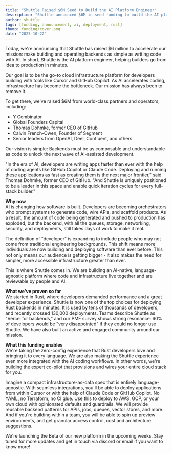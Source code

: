 ```yaml
---
title: "Shuttle Raised $6M Seed to Build the AI Platform Engineer"
description: "Shuttle announced $6M in seed funding to build the AI platform engineer that helps developers deploy backends as fast as they code them with AI assistance."
author: shuttle
tags: [funding, announcement, ai, deployment, rust]
thumb: funding/cover.png
date: "2025-10-22"
---
```


Today, we're announcing that Shuttle has raised $6 million to accelerate our mission: make building and operating backends as simple as writing code with AI. In short, Shuttle is the AI platform engineer, helping builders go from idea to production in minutes.

Our goal is to be the go-to cloud infrastructure platform for developers building with tools like Cursor and GitHub Copilot. As AI accelerates coding, infrastructure has become the bottleneck. Our mission has always been to remove it.

To get there, we've raised $6M from world-class partners and operators, including:

- Y Combinator
- Global Founders Capital
- Thomas Dohmke, former CEO of GitHub
- Calvin French-Owen, Founder of Segment
- Senior leaders from OpenAI, Deel, Confluent, and others

Our vision is simple: Backends must be as composable and understandable as code to unlock the next wave of AI-assisted development.

"In the era of AI, developers are writing apps faster than ever with the help of coding agents like GitHub Copilot or Claude Code. Deploying and running these applications as fast as creating them is the next major frontier," said Thomas Dohmke, former CEO of GitHub. "And Shuttle is uniquely positioned to be a leader in this space and enable quick iteration cycles for every full-stack builder."

**Why now**  
AI is changing how software is built. Developers are becoming orchestrators who prompt systems to generate code, wire APIs, and scaffold products. As a result, the amount of code being generated and pushed to production has exploded, but the backend, with all the queues, storage, networking, security, and deployments, still takes days of work to make it real.

The definition of "developer" is expanding to include people who may not come from traditional engineering backgrounds. This shift means more individuals are now building and deploying software than ever before. This not only means our audience is getting bigger \- it also makes the need for simpler, more accessible infrastructure greater than ever.

This is where Shuttle comes in. We are building an AI-native, language-agnostic platform where code and infrastructure live together and are reviewable by people and AI.

**What we've proven so far**  
We started in Rust, where developers demanded performance and a great developer experience. Shuttle is now one of the top choices for deploying Rust backends in minutes. It is used by tens of thousands of developers, and recently crossed 130,000 deployments. Teams describe Shuttle as "Vercel for backends," and our PMF survey shows strong resonance: 60% of developers would be "very disappointed" if they could no longer use Shuttle. We have also built an active and engaged community around our mission.

**What this funding enables**  
We're taking the zero-config experience that Rust developers love and bringing it to every language. We are also making the Shuttle experience even more integrated with the AI coding workflows. In other words, we're building the expert co-pilot that provisions and wires your entire cloud stack for you.

Imagine a compact infrastructure-as-data spec that is entirely language-agnostic. With seamless integrations, you'll be able to deploy applications from within Cursor or with the help of Claude Code or GitHub Copilot. No YAML, no Terraform, no CI glue. Use this to deploy to AWS, GCP, or your own cloud with opinionated defaults and guardrails. We will provide reusable backend patterns for APIs, jobs, queues, vector stores, and more. And if you're building within a team, you will be able to spin up preview environments, and get granular access control, cost and architecture suggestions.

We're launching the Beta of our new platform in the upcoming weeks. Stay tuned for more updates and get in touch via discord or email if you want to know more\!
